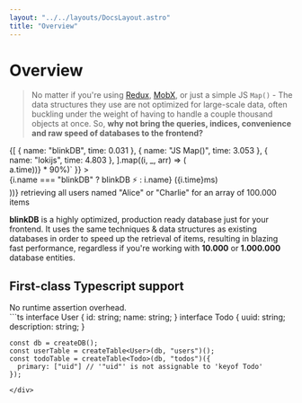 ```yaml
---
layout: "../../layouts/DocsLayout.astro"
title: "Overview"
---
```



# Overview

> No matter if you're using [Redux](https://redux.js.org/), [MobX](https://mobx.js.org/README.html), or just a simple JS `Map()` -
> The data structures they use are not optimized for large-scale data, often buckling under the weight of having to handle
> a couple thousand objects at once. So, **why not bring the queries, indices, convenience and raw speed of databases to the frontend?**

<div class="my-16">
<div class="py-4">
  {[
    { name: "blinkDB", time: 0.031 },
    { name: "JS Map()", time: 3.053 },
    { name: "lokijs", time: 4.803 },
  ].map((i, _, arr) => (
    <div class="flex items-center space-x-2">
      <div
        class="h-4"
        style={{ width: `calc(${i.time / Math.max(...arr.map((a) => a.time))} * 90%)` }}
      >
        <div
          class="rounded-sm h-full bg-blue-400 animate-extendwidth"
          style={{ "animation-duration": `${i.time * 300}ms` }}
        />
      </div>
      <span>
        {i.name === "blinkDB" ? <span class="font-bold">blinkDB ⚡</span> : i.name}
        <span class="text-xs italic">({i.time}ms)</span>
      </span>
    </div>
  ))}
  <span class="text-xs [&>*]:!my-2">
    retrieving all users named "Alice" or "Charlie" for an array of 100.000 items
  </span>
</div>

**blinkDB** is a highly optimized, production ready database just for your frontend. It uses the same
techniques & data structures as existing databases in order to speed up the retrieval of items,
resulting in blazing fast performance, regardless if you're working with **10.000** or **1.000.000** database entities.

</div>

<div class="flex flex-col md:flex-row sm:space-x-2">
  <div class="flex-auto basis-1/2">
    <TypescriptIcon class="h-20" />
    <h2 class="!mt-0">First-class Typescript support</h2>
    No runtime assertion overhead.
  </div>
  ```ts
    interface User { id: string; name: string; }
    interface Todo { uuid: string; description: string; }

    const db = createDB();
    const userTable = createTable<User>(db, "users")();
    const todoTable = createTable<Todo>(db, "todos")({
      primary: ["uid"] // '"uid"' is not assignable to 'keyof Todo'
    });
  ```
</div>

